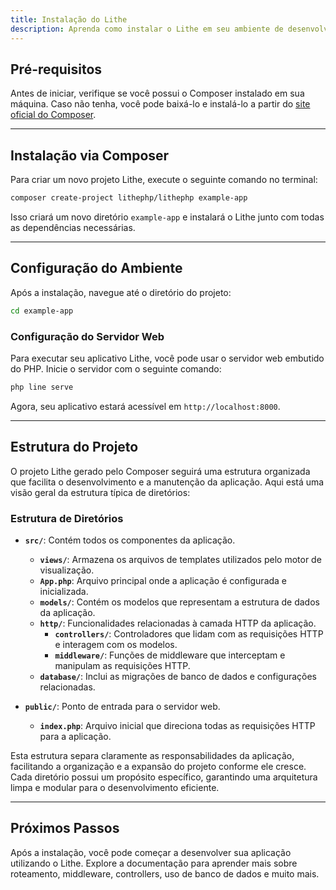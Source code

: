 ```yaml
---
title: Instalação do Lithe
description: Aprenda como instalar o Lithe em seu ambiente de desenvolvimento utilizando o Composer.
---
```


## Pré-requisitos

Antes de iniciar, verifique se você possui o Composer instalado em sua máquina. Caso não tenha, você pode baixá-lo e instalá-lo a partir do <a href="https://getcomposer.org/" target="_blank">site oficial do Composer</a>.

---

## Instalação via Composer

Para criar um novo projeto Lithe, execute o seguinte comando no terminal:

```bash
composer create-project lithephp/lithephp example-app
```

Isso criará um novo diretório `example-app` e instalará o Lithe junto com todas as dependências necessárias.

---

## Configuração do Ambiente

Após a instalação, navegue até o diretório do projeto:

```bash
cd example-app
```

### Configuração do Servidor Web

Para executar seu aplicativo Lithe, você pode usar o servidor web embutido do PHP. Inicie o servidor com o seguinte comando:

```bash
php line serve
```

Agora, seu aplicativo estará acessível em `http://localhost:8000`.
 
---

## Estrutura do Projeto

O projeto Lithe gerado pelo Composer seguirá uma estrutura organizada que facilita o desenvolvimento e a manutenção da aplicação. Aqui está uma visão geral da estrutura típica de diretórios:

### Estrutura de Diretórios

- **`src/`**: Contém todos os componentes da aplicação.
  - **`views/`**: Armazena os arquivos de templates utilizados pelo motor de visualização.
  - **`App.php`**: Arquivo principal onde a aplicação é configurada e inicializada.
  - **`models/`**: Contém os modelos que representam a estrutura de dados da aplicação.
  - **`http/`**: Funcionalidades relacionadas à camada HTTP da aplicação.
    - **`controllers/`**: Controladores que lidam com as requisições HTTP e interagem com os modelos.
    - **`middleware/`**: Funções de middleware que interceptam e manipulam as requisições HTTP.
  - **`database/`**: Inclui as migrações de banco de dados e configurações relacionadas.

- **`public/`**: Ponto de entrada para o servidor web.
  - **`index.php`**: Arquivo inicial que direciona todas as requisições HTTP para a aplicação.

Esta estrutura separa claramente as responsabilidades da aplicação, facilitando a organização e a expansão do projeto conforme ele cresce. Cada diretório possui um propósito específico, garantindo uma arquitetura limpa e modular para o desenvolvimento eficiente.

---

## Próximos Passos

Após a instalação, você pode começar a desenvolver sua aplicação utilizando o Lithe. Explore a documentação para aprender mais sobre roteamento, middleware, controllers, uso de banco de dados e muito mais.
